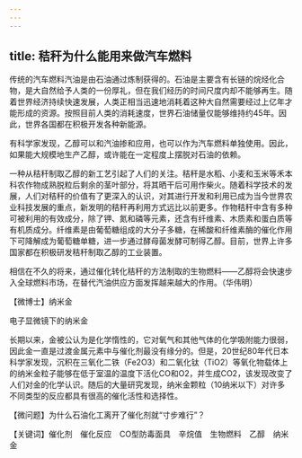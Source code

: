 ```yaml
---
---
---
```

title: 秸秆为什么能用来做汽车燃料
---




传统的汽车燃料汽油是由石油通过炼制获得的。石油是主要含有长链的烷烃化合物，是大自然给予人类的一份厚礼，但在我们经历的时间尺度内却不能够再生。随着世界经济持续快速发展，人类正相当迅速地消耗着这种大自然需要经过上亿年才能形成的资源。按照目前人类的消耗速度，世界石油储量仅能够维持约45年。因此，世界各国都在积极开发各种新能源。

有科学家发现，乙醇可以和汽油掺和应用，也可以作为汽车燃料单独使用。因此，如果能大规模地生产乙醇，或许能在一定程度上摆脱对石油的依赖。



一种从秸秆制取乙醇的新工艺引起了人们的关注。秸秆是水稻、小麦和玉米等禾本科农作物成熟脱粒后剩余的茎叶部分，将其晒干后可用作柴火。随着科学技术的发展，人们对秸秆的价值有了更深入的认识，对其进行开发和利用已成为当今世界农业科技发展的重点，新发明的秸秆再利用方式远比以前更多。作物秸秆中含有多种可被利用的有效成分，除了钾、氮和磷等元素，还含有纤维素、木质素和蛋白质等有机质成分。纤维素是由葡萄糖组成的大分子多糖，在稀酸和纤维素酶的催化作用下可降解成为葡萄糖单糖，进一步通过酵母菌发酵可制得乙醇。目前，世界上许多国家都在积极研发秸秆制取乙醇的工业装置。

相信在不久的将来，通过催化转化秸秆的方法制取的生物燃料——乙醇将会快速步入全球燃料市场，在替代汽油供应方面发挥越来越大的作用。（华伟明）





【微博士】纳米金

电子显微镜下的纳米金



长期以来，金被公认为是化学惰性的，它对氧气和其他气体的化学吸附能力很弱，因此金一直是过渡金属元素中与催化剂最没有缘分的。但是，20世纪80年代日本科学家发现，沉积在三氧化二铁（Fe2O3）和二氧化钛（TiO2）等氧化物载体上的纳米金粒子能够在低于室温的温度下活化CO和O2，并生成CO2，该发现改变了人们对金的化学认识。随后的大量研究发现，纳米金颗粒（10纳米以下）对许多不同类型的反应都具有很高的催化活性和选择性。

【微问题】为什么石油化工离开了催化剂就“寸步难行”？

【关键词】催化剂　催化反应　CO型防毒面具　辛烷值　生物燃料　乙醇　纳米金